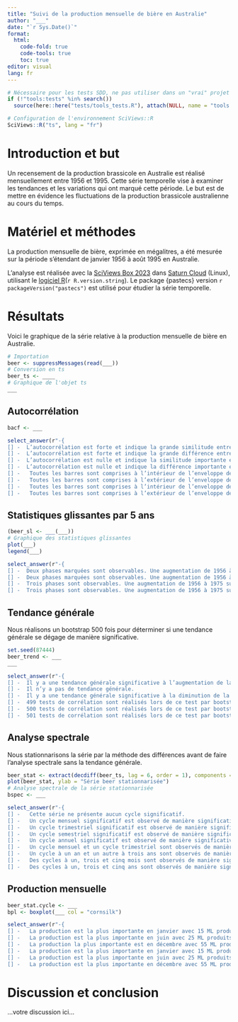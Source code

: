 ```yaml
---
title: "Suivi de la production mensuelle de bière en Australie"
author: "___"
date: "`r Sys.Date()`"
format:
  html:
    code-fold: true
    code-tools: true
    toc: true
editor: visual
lang: fr
---
```


```r
# Nécessaire pour les tests SDD, ne pas utiliser dans un "vrai" projet
if (!"tools:tests" %in% search())
  source(here::here("tests/tools_tests.R"), attach(NULL, name = "tools:tests"))

# Configuration de l'environnement SciViews::R
SciViews::R("ts", lang = "fr")
```

# Introduction et but

Un recensement de la production brassicole en Australie est réalisé mensuellement entre 1956 et 1995. Cette série temporelle vise à examiner les tendances et les variations qui ont marqué cette période. Le but est de mettre en évidence les fluctuations de la production brassicole australienne au cours du temps.

# Matériel et méthodes

La production mensuelle de bière, exprimée en mégalitres, a été mesurée sur la période s'étendant de janvier 1956 à août 1995 en Australie.

L'analyse est réalisée avec la [SciViews Box 2023](https://www.sciviews.org/software/svbox/) dans [Saturn Cloud](https://saturncloud.io) (Linux), utilisant le [logiciel R](https://www.r-project.org)(`r R.version.string`). Le package {pastecs} version `r packageVersion("pastecs")` est utilisé pour étudier la série temporelle.

# Résultats

Voici le graphique de la série relative à la production mensuelle de bière en Australie.

<!--% Importez le jeu de données `beer.csv` qui est dans le dossier `data`. Transformez-le en objet **ts** que vous nommerez `beer_ts`. Assurez-vous d'obtenir un objet dont la classe principale est **ts** et non **mts**. Définissez judicieusement le début, la fin et la fréquence de la série. Affichez le graphique de votre objet **ts**. Ajoutez les labels suivants "Temps [année]" et "Production mensuelle de bière [ML]". -->

```r
# Importation 
beer <- suppressMessages(read(___))
# Conversion en ts
beer_ts <- ____
# Graphique de l'objet ts
___
```

## Autocorrélation

<!--% Représentez graphiquement l'autocorrélation de la série. -->

```r
bacf <- ___
```

```r
select_answer(r"-{
[] -  L’autocorrélation est forte et indique la grande similitude entre la série initiale et la série décalée.
[] -  L’autocorrélation est forte et indique la grande différence entre la série initiale et la série décalée.
[] -  L’autocorrélation est nulle et indique la similitude importante entre la série initiale et la série décalée.
[] -  L’autocorrélation est nulle et indique la différence importante entre la série initiale et la série décalée.
[] -   Toutes les barres sont comprises à l’intérieur de l’enveloppe de confiance à 5%.
[] -   Toutes les barres sont comprises à l’extérieur de l’enveloppe de confiance à 5%.
[] -   Toutes les barres sont comprises à l’intérieur de l’enveloppe de confiance à 95%.
[] -   Toutes les barres sont comprises à l’extérieur de l’enveloppe de confiance à 95%.}-")
```

## Statistiques glissantes par 5 ans

<!--% Calculez des statistiques pertinentes pour cette série. Découpez votre série en pas de temps de 5 ans. Réalisez ensuite un graphique de ces statistiques en y intégrant les médianes par bloc. Ajoutez des labels et une légende en français. -->

```r
(beer_sl <- ___(___))
# Graphique des statistiques glissantes
plot(___)
legend(___)
```

```r
select_answer(r"-{
[] -  Deux phases marquées sont observables. Une augmentation de 1956 à 1980 suivi par une diminution similaire à l’augmentation de la production.
[] -  Deux phases marquées sont observables. Une augmentation de 1956 à 1980 suivis par une diminution légère.
[] -  Trois phases sont observables. Une augmentation de 1956 à 1975 suivis par une phase stationnaire de 10 ans puis d’une diminution similaire à l’augmentation initiale de la production.
[] -  Trois phases sont observables. Une augmentation de 1956 à 1975 suivis par une phase stationnaire de 10 ans puis d’une diminution légère de la production.}-")
```

## Tendance générale

Nous réalisons un bootstrap 500 fois pour déterminer si une tendance générale se dégage de manière significative.

<!--%  Effectuez un test de tendance générale par bootstrap avec une valeur de R de 500. Visualisez les résultats du test à l'aide de graphiques. -->

```r
set.seed(87444)
beer_trend <- ___
___
```

```r
select_answer(r"-{
[] -  Il y a une tendance générale significative à l’augmentation de la série.
[] -  Il n’y a pas de tendance générale.
[] -  Il y a une tendance générale significative à la diminution de la série.
[] -  499 tests de corrélation sont réalisés lors de ce test par bootstrap.
[] -  500 tests de corrélation sont réalisés lors de ce test par bootstrap.
[] -  501 tests de corrélation sont réalisés lors de ce test par bootstrap.}-")
```

## Analyse spectrale

Nous stationnarisons la série par la méthode des différences avant de faire l'analyse spectrale sans la tendance générale.

<!--%  Effectuez une analyse spectrale de votre série. Réalisez un périodogramme lissé avec des valeurs de 3 et de 5. Le code prérempli permet de stationnariser la série (il sera étudié au module 5 et vous n'avez pas besoin de le comprendre juste accepter que la série est stationnarisée). -->

```r
beer_stat <- extract(decdiff(beer_ts, lag = 6, order = 1), components = 1)
plot(beer_stat, ylab = "Série beer stationnarisée")
# Analyse spectrale de la série stationnarisée
bspec <- ___
```

```r
select_answer(r"-{
[] -   Cette série ne présente aucun cycle significatif.
[] -   Un cycle mensuel significatif est observé de manière significative.
[] -   Un cycle trimestriel significatif est observé de manière significative.
[] -   Un cycle semestriel significatif est observé de manière significative.
[] -   Un cycle annuel significatif est observé de manière significative.
[] -   Un cycle mensuel et un cycle trimestriel sont observés de manière significative.
[] -   Un cycle à un an et un autre à trois ans sont observés de manière significative.
[] -   Des cycles à un, trois et cinq mois sont observés de manière significative.
[] -   Des cycles à un, trois et cinq ans sont observés de manière significative.}-")
```

## Production mensuelle

<!--% Réalisez un graphique en boites de dispersion parallèles (une boite de dispersion par mois) de la composante stationnarisée `beer_stat`. -->

```r
beer_stat.cycle <- ___
bpl <- boxplot(___ col = "cornsilk")
```

```r
select_answer(r"-{
[] -   La production est la plus importante en janvier avec 15 ML produits.
[] -   La production est la plus importante en juin avec 25 ML produits.
[] -   La production la plus importante est en décembre avec 55 ML produits.
[] -   La production est la plus importante en janvier avec 15 ML produits en plus par rapport à l'année (valeur médiane).
[] -   La production est la plus importante en juin avec 25 ML produits en plus par rapport à l'année (valeur médiane).
[] -   La production est la plus importante en décembre avec 55 ML produits en plus par rapport à l'année (valeur médiane).}-")
```

# Discussion et conclusion

<!--% Indiquez ci-dessous en 3 à 4 phrases les caractéristiques importantes de cette série spatio-temporelle. -->

...votre discussion ici...
